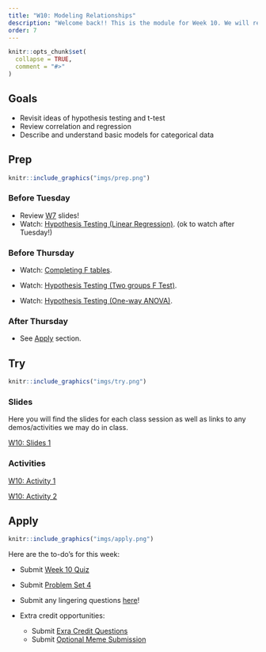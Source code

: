 ```yaml
---
title: "W10: Modeling Relationships"
description: "Welcome back!! This is the module for Week 10. We will revisit hypothesis testing and linear models!"
order: 7
---
```


```r
knitr::opts_chunk$set(
  collapse = TRUE,
  comment = "#>"
)
```

## Goals

- Revisit ideas of hypothesis testing and t-test
- Review correlation and regression
- Describe and understand basic models for categorical data

## Prep 

:::::{.card .border .border-2 .border-info}
:::: {.grid .g-0}
::: {.g-col-3}
:::: {.card-body}

```r
knitr::include_graphics("imgs/prep.png")
```

::::
:::

::: {.g-col-9}
:::: {.card-body}

### Before Tuesday

<!-- - Review <a href="https://drive.google.com/file/d/12_c49z9-YW0FzYHgJAsMsYnWZASq189i/view?usp=drive_link" target="_blank">Pearson correlation </a> [10 min] and <a href="https://drive.google.com/file/d/1dSN9ng_7h9D-CltLEKZ68PGu178QAnUE/view?usp=drive_link" target="_blank">Linear regression </a> [7.5 min] videos -->

<!-- - Watch <a href="https://drive.google.com/file/d/1xeFdH3wDgfJZ--BBmjQgIjIeNnnCl3i1/view?usp=sharing" target="_blank">Hypothesis Testing (Pearson correlation) </a> [8 min] -->
<!-- - Watch <a href="https://drive.google.com/file/d/1SCGHcyaPTyodO8yOl3TvUU5m-HmJ50PD/view?usp=sharing" target="_blank"> Hypothesis Testing (Linear regression: t-test) </a> [14 min] -->
- Review [W7](../modules/W7.html#slides) slides!
- Watch: <span style="color:#508AB0"><a href="https://bowdoin.instructure.com/courses/6949/modules/items/450215" target="_blank">Hypothesis Testing (Linear Regression)</a></span>. (ok to watch after Tuesday!)

<!-- - [optional] Read Chapter 16 (Section 16.2) from the Gravetter & Wallnau (2017) textbook. -->
<!-- - [optional] Read Chapter 15 (Section 15.4) from the Gravetter & Wallnau (2017) textbook. -->

### Before Thursday

- Watch: <span style="color:#508AB0"><a href="https://bowdoin.instructure.com/courses/6949/modules/items/450218" target="_blank">Completing F tables</a></span>.

- Watch: <span style="color:#508AB0"><a href="https://bowdoin.instructure.com/courses/6949/modules/items/450216" target="_blank">Hypothesis Testing (Two groups F Test)</a></span>.

- Watch: <span style="color:#508AB0"><a href="https://bowdoin.instructure.com/courses/6949/modules/items/450225" target="_blank">Hypothesis Testing (One-way ANOVA)</a></span>.


<!-- - Watch <a href="https://drive.google.com/file/d/1ynV0050sH3nLTdXqBjMGGw0NzXQgKcAC/view?usp=drive_link" target="_blank">Hypothesis Testing (Linear regression: F-test) </a> [13.5 min] -->
<!-- - [optional] Read Chapter 10 from the Gravetter & Wallnau (2017) textbook. -->
<!-- - Watch <a href="https://drive.google.com/file/d/15N2JiDs8FTGL83B1Ker0xwnsE_vbBR7b/view?usp=drive_link" target="_blank">Hypothesis Testing (two-groups: t-test) </a> [11 min] -->


### After Thursday


- See [Apply](#apply) section.
::::
:::
::::
:::::

## Try {.mt-5}

:::::{.card .border .border-2 .border-info}
:::: {.grid .g-0}
::: {.g-col-3}
:::: {.card-body}

```r
knitr::include_graphics("imgs/try.png")
```

::::
:::

::: {.g-col-9}
:::: {.card-body}

### Slides

Here you will find the slides for each class session as well as links to any demos/activities we may do in class.

<a class="btn btn-outline-info" href="../../slides/W10_regression_F.pdf" role="button" target="_blank">W10: Slides 1</a>

<!-- <a class="btn btn-outline-info" href="../../slides/W10_relationships_2.pdf" role="button" target="_blank">W10: Slides 2</a> -->

### Activities

<a class="btn btn-outline-info" href="https://docs.google.com/document/d/1TMP_O9RHXL89f-VV04o7lAPgY1i96gzQ_lYtlQxlvv4/edit?usp=sharing" role="button" target="_blank">W10: Activity 1</a>

<a class="btn btn-outline-info" href="https://docs.google.com/spreadsheets/d/1a0Q2Eq5Js6_OO2e_GiXSy62gs6gY3h381SIcdT6FLzE/edit?usp=sharing" role="button" target="_blank">W10: Activity 2</a>

::::
:::


::::
:::::

## Apply {.mt-5}

:::::{.card .border .border-2 .border-info}
:::: {.grid .g-0}
::: {.g-col-3}
:::: {.card-body}

```r
knitr::include_graphics("imgs/apply.png")
```

::::
:::

::: {.g-col-9}
:::: {.card-body}

Here are the to-do's for this week:

- Submit <span style="color:#508AB0"><a href="https://bowdoin.instructure.com/courses/6949/modules/items/457715" target="_blank">Week 10 Quiz</a></span> 
- Submit <span style="color:#508AB0"><a href="https://bowdoin.instructure.com/courses/6949/modules/items/430235" target="_blank">Problem Set 4</a></span>
- Submit any lingering questions <a href="https://forms.gle/pv2XV6e1Jist7SUf7" target="_blank">here</a>!

- Extra credit opportunities:
  - Submit <span style="color:#508AB0"><a href="https://bowdoin.instructure.com/courses/6949/modules/items/449130" target="_blank">Exra Credit Questions</a></span>
  - Submit <span style="color:#508AB0"><a href="https://bowdoin.instructure.com/courses/6949/modules/items/449131" target="_blank">Optional Meme Submission</a></span> 

::::
:::


::::
:::::